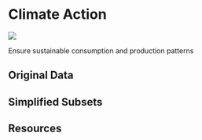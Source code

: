# Climate Action

![](images/icons/E-WEB-Goal-13.png){.sdg-icon}

::: {.tagline}
Ensure sustainable consumption and production patterns 
:::

## Original Data

## Simplified Subsets

## Resources
